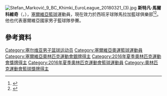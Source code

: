[[File:Stefan_Marković_9_BC_Khimki_EuroLeague_20180321_(3).jpg|thumb]]
'''斯特凡·馬爾科維奇'''（{{lang-sr|'''Стефан Марковић'''}}，{{bd|1988年|4月25日}}），[[塞爾維亞|塞爾維亞]][[籃球|籃球]]運動員，現在效力於西班牙球隊馬拉加籃球俱樂部<ref>{{cite news|title=Stefan Markovic completa la pareja de bases del Unicaja|url=http://www.unicajabaloncesto.com/noticia-9012-stefan-markovic-completa-pareja-bases-unicaja.html|language=es|accessdate=June 27, 2014|work=unicajabaloncesto.com|date=June 27, 2014|deadurl=yes|archiveurl=https://web.archive.org/web/20140721022242/http://www.unicajabaloncesto.com/noticia-9012-stefan-markovic-completa-pareja-bases-unicaja.html|archivedate=2014年7月21日}}</ref><ref>{{cite news|title=Unicaja hires Eurocup assists king Markovic|url=http://www.euroleague.net/news/i/138251|accessdate=June 27, 2014|work=Euroleague.net|date=June 27, 2014|archive-date=2015-09-25|archive-url=https://web.archive.org/web/20150925012043/http://www.euroleague.net/news/i/138251|dead-url=no}}</ref>。他也代表塞爾維亞國家男子籃球隊參賽。

== 參考資料 ==
{{reflist}}

{{2014年男篮世界杯塞尔维亚队阵容}}
{{2016年夏季奧運會塞爾維亞男子籃球陣容}}

{{Authority control}}
{{DEFAULTSORT:Marković}}
[[Category:塞尔维亚男子篮球运动员|Category:塞尔维亚男子篮球运动员]]
[[Category:塞爾維亞奧運籃球運動員|Category:塞爾維亞奧運籃球運動員]]
[[Category:塞爾維亞奧林匹克運動會銀牌得主|Category:塞爾維亞奧林匹克運動會銀牌得主]]
[[Category:2016年夏季奧林匹克運動會獎牌得主|Category:2016年夏季奧林匹克運動會獎牌得主]]
[[Category:2016年夏季奧林匹克運動會籃球運動員|Category:2016年夏季奧林匹克運動會籃球運動員]]
[[Category:奧林匹克運動會籃球獎牌得主|Category:奧林匹克運動會籃球獎牌得主]]
